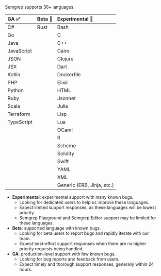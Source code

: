 Semgrep supports 30+ languages.

<div id="language-support-table">

| GA ✅      | Beta 🐛                      | Experimental 🚧            |
|:---------- |:----------------------------|:---------------------------|
| C#         | Rust                        | Bash                       |
| Go         |                             | C                          |
| Java       |                             | C++                        |
| JavaScript |                             | Cairo                      |
| JSON       |                             | Clojure                    |
| JSX        |                             | Dart                       |
| Kotlin     |                             | Dockerfile                 |
| PHP        |                             | Elixir                     |
| Python     |                             | HTML                       |
| Ruby       |                             | Jsonnet                    |
| Scala      |                             | Julia                      |
| Terraform  |                             | Lisp                       | 
| TypeScript |                             | Lua                        | 
|            |                             | OCaml                      |
|            |                             | R                          |
|            |                             | Scheme                     |
|            |                             | Solidity                   |
|            |                             | Swift                      |
|            |                             | YAML                       |
|            |                             | XML                        |
|            |                             | Generic (ERB, Jinja, etc.) |

</div>

- **Experimental**: experimental support with many known bugs.
    - Looking for dedicated users to help us improve these languages.
    - Expect limited support responses, as these languages will be lowest priority.
    - Semgrep Playground and Semgrep Editor support may be limited for these languages. 
- **Beta**: supported language with known bugs.
    - Looking for beta users to report bugs and rapidly iterate with our team.
    - Expect best-effort support responses when there are no higher priority requests being handled.
- **GA**: production-level support with few known bugs.
    - Looking for bug reports and feedback from users.
    - Expect timely and thorough support responses, generally within 24 hours.

<!--  For readability, please keep each column in alphabetical order. -->
<!-- coupling: Should match what is in semgrep-core/tests/Test.ml Maturity level testing. -->
<!-- imports: This file is currently imported to: index.md, supported-languages.md -->
